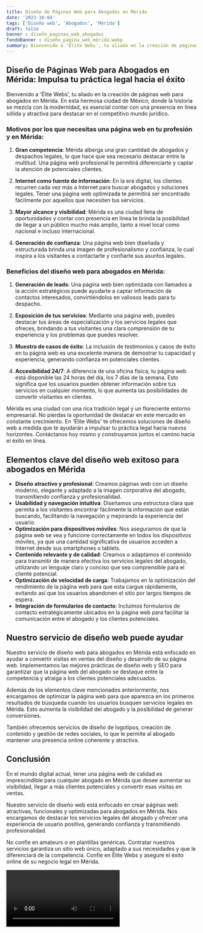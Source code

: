 ```yaml
---
title: Diseño de Páginas Web para Abogados en Mérida
date: '2023-10-04'
tags: ['Diseño web', 'Abogados', 'Mérida']
draft: false
banner : diseño_paginas_web_abogados
fondoBanner : diseño_pagina_web_mérida.webp
summary: Bienvenido a 'Élite Webs', tu aliado en la creación de páginas web para abogados en Mérida. En esta hermosa ciudad de México, donde la historia se mezcla con la modernidad, es esencial contar con una presencia en línea sólida y atractiva para destacar en el competitivo mundo jurídico. 
---
```


## Diseño de Páginas Web para Abogados en Mérida: Impulsa tu práctica legal hacia el éxito

Bienvenido a 'Élite Webs', tu aliado en la creación de páginas web para abogados en Mérida. En esta hermosa ciudad de México, donde la historia se mezcla con la modernidad, es esencial contar con una presencia en línea sólida y atractiva para destacar en el competitivo mundo jurídico. 

### Motivos por los que necesitas una página web en tu profesión y en Mérida:

1. **Gran competencia**: Mérida alberga una gran cantidad de abogados y despachos legales, lo que hace que sea necesario destacar entre la multitud. Una página web profesional te permitirá diferenciarte y captar la atención de potenciales clientes.

2. **Internet como fuente de información**: En la era digital, los clientes recurren cada vez más a Internet para buscar abogados y soluciones legales. Tener una página web optimizada te permitirá ser encontrado fácilmente por aquellos que necesiten tus servicios.

3. **Mayor alcance y visibilidad**: Mérida es una ciudad llena de oportunidades y contar con presencia en línea te brinda la posibilidad de llegar a un público mucho más amplio, tanto a nivel local como nacional e incluso internacional.

4. **Generación de confianza**: Una página web bien diseñada y estructurada brinda una imagen de profesionalismo y confianza, lo cual inspira a los visitantes a contactarte y confiarte sus asuntos legales.

### Beneficios del diseño web para abogados en Mérida:

1. **Generación de leads**: Una página web bien optimizada con llamados a la acción estratégicos puede ayudarte a captar información de contactos interesados, convirtiéndolos en valiosos leads para tu despacho.

2. **Exposición de tus servicios**: Mediante una página web, puedes destacar tus áreas de especialización y los servicios legales que ofreces, brindando a tus visitantes una clara comprensión de tu experiencia y los problemas que puedes resolver.

3. **Muestra de casos de éxito**: La inclusión de testimonios y casos de éxito en tu página web es una excelente manera de demostrar tu capacidad y experiencia, generando confianza en potenciales clientes.

4. **Accesibilidad 24/7**: A diferencia de una oficina física, tu página web está disponible las 24 horas del día, los 7 días de la semana. Esto significa que los usuarios pueden obtener información sobre tus servicios en cualquier momento, lo que aumenta las posibilidades de convertir visitantes en clientes.

Mérida es una ciudad con una rica tradición legal y un floreciente entorno empresarial. No pierdas la oportunidad de destacar en este mercado en constante crecimiento. En 'Élite Webs' te ofrecemos soluciones de diseño web a medida que te ayudarán a impulsar tu práctica legal hacia nuevos horizontes. Contáctanos hoy mismo y construyamos juntos el camino hacia el éxito en línea.

<GifSeo />

<Cta />

## Elementos clave del diseño web exitoso para abogados en Mérida

- **Diseño atractivo y profesional**: Creamos páginas web con un diseño moderno, elegante y adaptado a la imagen corporativa del abogado, transmitiendo confianza y profesionalidad.
- **Usabilidad y navegación intuitiva**: Diseñamos una estructura clara que permita a los visitantes encontrar fácilmente la información que están buscando, facilitando la navegación y mejorando la experiencia del usuario.
- **Optimización para dispositivos móviles**: Nos aseguramos de que la página web se vea y funcione correctamente en todos los dispositivos móviles, ya que una cantidad significativa de usuarios acceden a Internet desde sus smartphones o tablets.
- **Contenido relevante y de calidad**: Creamos o adaptamos el contenido para transmitir de manera efectiva los servicios legales del abogado, utilizando un lenguaje claro y conciso que sea comprensible para el cliente potencial.
- **Optimización de velocidad de carga**: Trabajamos en la optimización del rendimiento de la página web para que esta cargue rápidamente, evitando así que los usuarios abandonen el sitio por largos tiempos de espera.
- **Integración de formularios de contacto**: Incluimos formularios de contacto estratégicamente ubicados en la página web para facilitar la comunicación entre el abogado y los clientes potenciales.

## Nuestro servicio de diseño web puede ayudar

Nuestro servicio de diseño web para abogados en Mérida está enfocado en ayudar a convertir visitas en ventas del diseño y desarrollo de su página web. Implementamos las mejores prácticas de diseño web y SEO para garantizar que la página web del abogado se destaque entre la competencia y atraiga a los clientes potenciales adecuados.

Además de los elementos clave mencionados anteriormente, nos encargamos de optimizar la página web para que aparezca en los primeros resultados de búsqueda cuando los usuarios busquen servicios legales en Mérida. Esto aumenta la visibilidad del abogado y la posibilidad de generar conversiones.

También ofrecemos servicios de diseño de logotipos, creación de contenido y gestión de redes sociales, lo que le permite al abogado mantener una presencia online coherente y atractiva.

## Conclusión

En el mundo digital actual, tener una página web de calidad es imprescindible para cualquier abogado en Mérida que desee aumentar su visibilidad, llegar a más clientes potenciales y convertir esas visitas en ventas.

Nuestro servicio de diseño web está enfocado en crear páginas web atractivas, funcionales y optimizadas para abogados en Mérida. Nos encargamos de destacar los servicios legales del abogado y ofrecer una experiencia de usuario positiva, generando confianza y transmitiendo profesionalidad.

No confíe en amateurs o en plantillas genéricas. Contratar nuestros servicios garantiza un sitio web único, adaptado a sus necesidades y que le diferenciará de la competencia. Confíe en Élite Webs y asegure el éxito online de su negocio legal en Mérida.

<Video />

<CtaBot job='Abogados' city='Mérida'/>

<Gmaps query='Mérida+españa+maps' />
